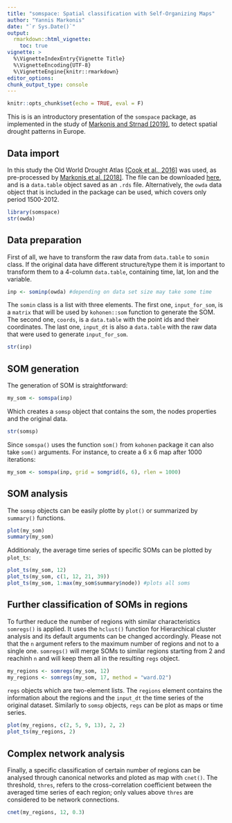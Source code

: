 ---
title: "somspace: Spatial classification with Self-Organizing Maps"
author: "Yannis Markonis"
date: "`r Sys.Date()`"
output: 
  rmarkdown::html_vignette:
    toc: true
vignette: >
  %\VignetteIndexEntry{Vignette Title}
  %\VignetteEncoding{UTF-8}
  %\VignetteEngine{knitr::rmarkdown}
editor_options: 
chunk_output_type: console
---

```{r setup, include=FALSE}
knitr::opts_chunk$set(echo = TRUE, eval = F)
```

This is is an introductory presentation of the `somspace` package, as implemented in the study of [Markonis and Strnad [2019]](link), to detect spatial drought patterns in Europe.

## Data import 

In this study the Old World Drought Atlas [[Cook et al., 2016](link)] was used, as pre-processed by [Markonis et al. [2018]](link). The file can be downloaded [here](https://www.fzp.czu.cz/en/r-9409-science-research/r-9674-leading-research-groups/r-9669-hydrological-and-climate-variability/r-9713-team-news/webapp-for-hydroclimate-reconstruction.html), and is a `data.table` object saved as an `.rds` file. Alternatively, the `owda` data object that is included in the package can be used, which covers only period 1500-2012.

```{r}
library(somspace)
str(owda)
```

## Data preparation

First of all, we have to transform the raw data from `data.table` to `somin` class. If the original data have different structure/type them it is important to transform them to a 4-column `data.table`, containing time, lat, lon and the variable.

```{r}
inp <- sominp(owda) #depending on data set size may take some time
```

The `somin` class is a list with three elements. The first one, `input_for_som`, is a `matrix` that will be used by `kohonen::som` function to generate the SOM. The second one, `coords`, is a `data.table` with the point ids and their coordinates. The last one, `input_dt` is also a `data.table` with the raw data that were used to generate `input_for_som`.

```{r}
str(inp)
```

## SOM generation

The generation of SOM is straightforward:

```{r}
my_som <- somspa(inp)
```

Which creates a `somsp` object that contains the som, the nodes properties and the original data.

```{r}
str(somsp)
```

Since `somspa()` uses the function `som()` from `kohonen` package it can also take `som()` arguments. For instance, to create a 6 x 6 map after 1000 iterations:

```{r}
my_som <- somspa(inp, grid = somgrid(6, 6), rlen = 1000)
```

## SOM analysis

The `somsp` objects can be easily plotte by `plot()` or summarized by `summary()` functions.

```{r}
plot(my_som)
summary(my_som)
```

Additionaly, the average time series of specific SOMs can be plotted by `plot_ts`:

```{r}
plot_ts(my_som, 12)
plot_ts(my_som, c(1, 12, 21, 39)) 
plot_ts(my_som, 1:max(my_som$summary$node)) #plots all soms
```

## Further classification of SOMs in regions

To further reduce the number of regions with similar characteristics `somregs()` is applied. It uses the `hclust()` function for Hierarchical cluster analysis and its default arguments can be changed accordingly. Please not that the `n` argument refers to the maximum number of regions and not to a single one. `somregs()` will merge SOMs to similar regions starting from 2 and reachinh `n` and will keep them all in the resulting `regs` object.

```{r}
my_regions <- somregs(my_som, 12)
my_regions <- somregs(my_som, 17, method = "ward.D2") 
```

`regs` objects which are two-element lists. The `regions` element contains the information about the regions and the `input_dt` the time series of the original dataset. Similarly to `somsp` objects, `regs` can be plot as maps or time series.

```{r}
plot(my_regions, c(2, 5, 9, 13), 2, 2)
plot_ts(my_regions, 2)
```

## Complex network analysis

Finally, a specific classification of certain number of regions can be analysed through canonical networks and ploted as map with `cnet()`. The threshold, `thres`, refers to the cross-correlation coefficient between the averaged time series of each region; only values above `thres` are considered to be network connections.

```{r}
cnet(my_regions, 12, 0.3)
```